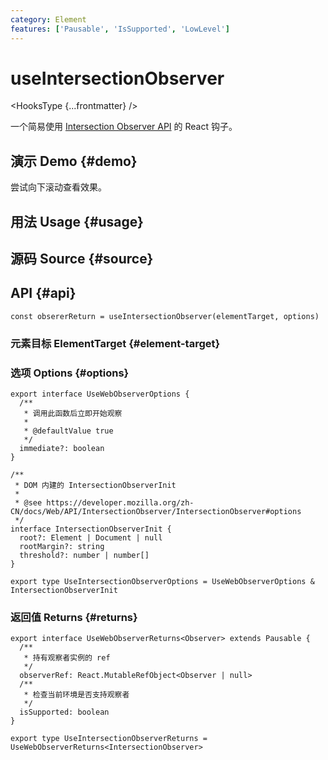 ```yaml
---
category: Element
features: ['Pausable', 'IsSupported', 'LowLevel']
---
```


# useIntersectionObserver


<HooksType {...frontmatter} />

一个简易使用 [Intersection Observer API](https://developer.mozilla.org/en-US/docs/Web/API/Intersection_Observer_API) 的 React 钩子。

## 演示 Demo \{#demo}

尝试向下滚动查看效果。


<App />

## 用法 Usage \{#usage}



## 源码 Source \{#source}


<Source />

## API \{#api}

```tsx
const obsererReturn = useIntersectionObserver(elementTarget, options)
```

### 元素目标 ElementTarget \{#element-target}


<Tip type="target" />

### 选项 Options \{#options}

```tsx
export interface UseWebObserverOptions {
  /**
   * 调用此函数后立即开始观察
   *
   * @defaultValue true
   */
  immediate?: boolean
}

/**
 * DOM 内建的 IntersectionObserverInit
 *
 * @see https://developer.mozilla.org/zh-CN/docs/Web/API/IntersectionObserver/IntersectionObserver#options
 */
interface IntersectionObserverInit {
  root?: Element | Document | null
  rootMargin?: string
  threshold?: number | number[]
}

export type UseIntersectionObserverOptions = UseWebObserverOptions & IntersectionObserverInit
```

### 返回值 Returns \{#returns}

<Tip type="pausable" />

```tsx
export interface UseWebObserverReturns<Observer> extends Pausable {
  /**
   * 持有观察者实例的 ref
   */
  observerRef: React.MutableRefObject<Observer | null>
  /**
   * 检查当前环境是否支持观察者
   */
  isSupported: boolean
}

export type UseIntersectionObserverReturns = UseWebObserverReturns<IntersectionObserver>
```
